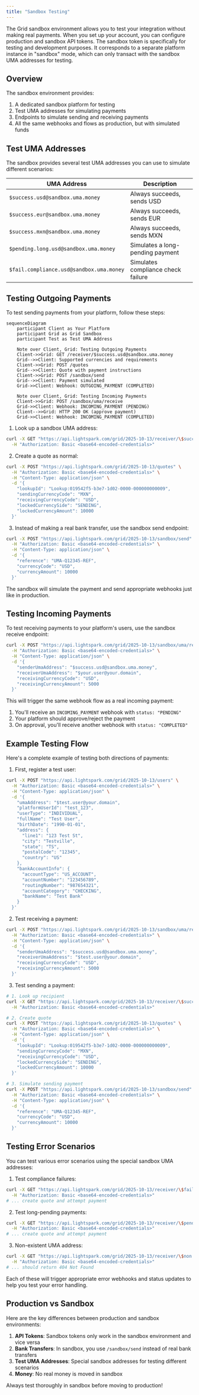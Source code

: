 ```yaml
---
title: "Sandbox Testing"
---
```

The Grid sandbox environment allows you to test your integration without making real payments. When you set up your account, you can configure production and sandbox API tokens. The sandbox token is specifically for testing and development purposes.
It corresponds to a separate platform instance in "sandbox" mode, which can only transact with the sandbox UMA addresses for testing.

## Overview

The sandbox environment provides:

1. A dedicated sandbox platform for testing
2. Test UMA addresses for simulating payments
3. Endpoints to simulate sending and receiving payments
4. All the same webhooks and flows as production, but with simulated funds

## Test UMA Addresses

The sandbox provides several test UMA addresses you can use to simulate different scenarios:

| UMA Address | Description |
|------------|-------------|
| `$success.usd@sandbox.uma.money` | Always succeeds, sends USD |
| `$success.eur@sandbox.uma.money` | Always succeeds, sends EUR |
| `$success.mxn@sandbox.uma.money` | Always succeeds, sends MXN |
| `$pending.long.usd@sandbox.uma.money` | Simulates a long-pending payment |
| `$fail.compliance.usd@sandbox.uma.money` | Simulates compliance check failure |

## Testing Outgoing Payments

To test sending payments from your platform, follow these steps:

```mermaid
sequenceDiagram
    participant Client as Your Platform
    participant Grid as Grid Sandbox
    participant Test as Test UMA Address

    Note over Client, Grid: Testing Outgoing Payments
    Client->>Grid: GET /receiver/$success.usd@sandbox.uma.money
    Grid-->>Client: Supported currencies and requirements
    Client->>Grid: POST /quotes
    Grid-->>Client: Quote with payment instructions
    Client->>Grid: POST /sandbox/send
    Grid-->>Client: Payment simulated
    Grid->>Client: Webhook: OUTGOING_PAYMENT (COMPLETED)

    Note over Client, Grid: Testing Incoming Payments
    Client->>Grid: POST /sandbox/uma/receive
    Grid->>Client: Webhook: INCOMING_PAYMENT (PENDING)
    Client-->>Grid: HTTP 200 OK (approve payment)
    Grid->>Client: Webhook: INCOMING_PAYMENT (COMPLETED)
```

1. Look up a sandbox UMA address:

```bash
curl -X GET "https://api.lightspark.com/grid/2025-10-13/receiver/\$success.usd@sandbox.uma.money" \
  -H "Authorization: Basic <base64-encoded-credentials>"
```

2. Create a quote as normal:

```bash
curl -X POST "https://api.lightspark.com/grid/2025-10-13/quotes" \
  -H "Authorization: Basic <base64-encoded-credentials>" \
  -H "Content-Type: application/json" \
  -d '{
    "lookupId": "Lookup:019542f5-b3e7-1d02-0000-000000000009",
    "sendingCurrencyCode": "MXN",
    "receivingCurrencyCode": "USD",
    "lockedCurrencySide": "SENDING",
    "lockedCurrencyAmount": 10000
  }'
```

3. Instead of making a real bank transfer, use the sandbox send endpoint:

```bash
curl -X POST "https://api.lightspark.com/grid/2025-10-13/sandbox/send" \
  -H "Authorization: Basic <base64-encoded-credentials>" \
  -H "Content-Type: application/json" \
  -d '{
    "reference": "UMA-Q12345-REF",
    "currencyCode": "USD",
    "currencyAmount": 10000
  }'
```

The sandbox will simulate the payment and send appropriate webhooks just like in production.

## Testing Incoming Payments

To test receiving payments to your platform's users, use the sandbox receive endpoint:

```bash
curl -X POST "https://api.lightspark.com/grid/2025-10-13/sandbox/uma/receive" \
  -H "Authorization: Basic <base64-encoded-credentials>" \
  -H "Content-Type: application/json" \
  -d '{
    "senderUmaAddress": "$success.usd@sandbox.uma.money",
    "receiverUmaAddress": "$your.user@your.domain",
    "receivingCurrencyCode": "USD",
    "receivingCurrencyAmount": 5000
  }'
```

This will trigger the same webhook flow as a real incoming payment:

1. You'll receive an `INCOMING_PAYMENT` webhook with `status: "PENDING"`
2. Your platform should approve/reject the payment
3. On approval, you'll receive another webhook with `status: "COMPLETED"`

## Example Testing Flow

Here's a complete example of testing both directions of payments:

1. First, register a test user:

```bash
curl -X POST "https://api.lightspark.com/grid/2025-10-13/users" \
  -H "Authorization: Basic <base64-encoded-credentials>" \
  -H "Content-Type: application/json" \
  -d '{
    "umaAddress": "$test.user@your.domain",
    "platformUserId": "test_123",
    "userType": "INDIVIDUAL",
    "fullName": "Test User",
    "birthDate": "1990-01-01",
    "address": {
      "line1": "123 Test St",
      "city": "Testville",
      "state": "TS",
      "postalCode": "12345",
      "country": "US"
    },
    "bankAccountInfo": {
      "accountType": "US_ACCOUNT",
      "accountNumber": "123456789",
      "routingNumber": "987654321",
      "accountCategory": "CHECKING",
      "bankName": "Test Bank"
    }
  }'
```

2. Test receiving a payment:

```bash
curl -X POST "https://api.lightspark.com/grid/2025-10-13/sandbox/uma/receive" \
  -H "Authorization: Basic <base64-encoded-credentials>" \
  -H "Content-Type: application/json" \
  -d '{
    "senderUmaAddress": "$success.usd@sandbox.uma.money",
    "receiverUmaAddress": "$test.user@your.domain",
    "receivingCurrencyCode": "USD",
    "receivingCurrencyAmount": 5000
  }'
```

3. Test sending a payment:

```bash
# 1. Look up recipient
curl -X GET "https://api.lightspark.com/grid/2025-10-13/receiver/\$success.usd@sandbox.uma.money" \
  -H "Authorization: Basic <base64-encoded-credentials>"

# 2. Create quote
curl -X POST "https://api.lightspark.com/grid/2025-10-13/quotes" \
  -H "Authorization: Basic <base64-encoded-credentials>" \
  -H "Content-Type: application/json" \
  -d '{
    "lookupId": "Lookup:019542f5-b3e7-1d02-0000-000000000009",
    "sendingCurrencyCode": "MXN",
    "receivingCurrencyCode": "USD",
    "lockedCurrencySide": "SENDING",
    "lockedCurrencyAmount": 10000
  }'

# 3. Simulate sending payment
curl -X POST "https://api.lightspark.com/grid/2025-10-13/sandbox/send" \
  -H "Authorization: Basic <base64-encoded-credentials>" \
  -H "Content-Type: application/json" \
  -d '{
    "reference": "UMA-Q12345-REF",
    "currencyCode": "USD",
    "currencyAmount": 10000
  }'
```

## Testing Error Scenarios

You can test various error scenarios using the special sandbox UMA addresses:

1. Test compliance failures:

```bash
curl -X GET "https://api.lightspark.com/grid/2025-10-13/receiver/\$fail.compliance.usd@sandbox.uma.money" \
  -H "Authorization: Basic <base64-encoded-credentials>"
# ... create quote and attempt payment
```

2. Test long-pending payments:

```bash
curl -X GET "https://api.lightspark.com/grid/2025-10-13/receiver/\$pending.long.usd@sandbox.uma.money" \
  -H "Authorization: Basic <base64-encoded-credentials>"
# ... create quote and attempt payment
```

3. Non-existent UMA address:

```bash
curl -X GET "https://api.lightspark.com/grid/2025-10-13/receiver/\$non.existent.usd@sandbox.uma.money" \
  -H "Authorization: Basic <base64-encoded-credentials>"
# ... should return 404 Not Found
```

Each of these will trigger appropriate error webhooks and status updates to help you test your error handling.

## Production vs Sandbox

Here are the key differences between production and sandbox environments:

1. **API Tokens**: Sandbox tokens only work in the sandbox environment and vice versa
2. **Bank Transfers**: In sandbox, you use `/sandbox/send` instead of real bank transfers
3. **Test UMA Addresses**: Special sandbox addresses for testing different scenarios
4. **Money**: No real money is moved in sandbox

Always test thoroughly in sandbox before moving to production!


